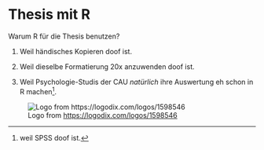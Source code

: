# Thesis mit R

Warum R für die Thesis benutzen?

1. Weil händisches Kopieren doof ist.

2. Weil dieselbe Formatierung 20x anzuwenden doof ist.

3. Weil Psychologie-Studis der CAU *natürlich* ihre Auswertung eh schon in R machen^[weil SPSS doof ist.]. 

![Logo from [https://logodix.com/logos/1598546](https://logodix.com/logos/1598546)](../imgs/penguin_showing_finger.png)